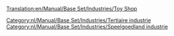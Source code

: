 [[Translation:en/Manual/Base Set/Industries/Toy Shop]]

{{nl/Manual/Base Set/Industries/Industrieën|image=en/Manual/Base Set/Industries/ToyShop.png
|name=Speelgoedwinkel
|climates=[[nl/Manual/Klimaat#speelgoedland|Speelgoedland]]
|accepts=[[nl/Manual/Base Set/Cargos/Speelgoed|Speelgoed]]
|produces=Niets
|notes=Niet aanwezig in andere [[nl/Manual/Klimaat|klimaten]].
}}

{{nl/Manual/Base Set/Industries/Navbox Industrieën}}
[[Category:nl/Manual/Base Set/Industries/Tertiaire industrie]]
[[Category:nl/Manual/Base Set/Industries/Speelgoedland industrie]]